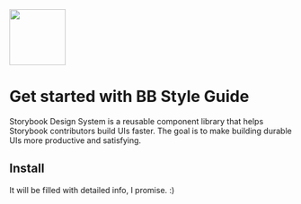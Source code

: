 

<Meta title="Design System|Intro" />

<img src={logo} height="100px" />

# Get started with BB Style Guide

Storybook Design System is a reusable component library that helps Storybook contributors build UIs faster. The goal is to make building durable UIs more productive and satisfying.

## Install

It will be filled with detailed info, I promise. :)

